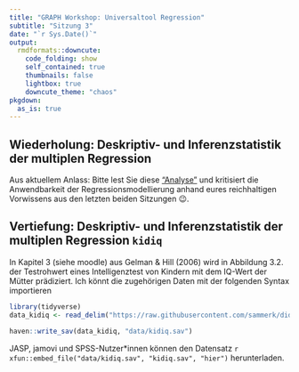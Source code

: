 ```yaml
---
title: "GRAPH Workshop: Universaltool Regression"
subtitle: "Sitzung 3"
date: "`r Sys.Date()`"
output:
  rmdformats::downcute:
    code_folding: show
    self_contained: true
    thumbnails: false
    lightbox: true
    downcute_theme: "chaos"
pkgdown:
  as_is: true
---
```


## Wiederholung: Deskriptiv- und Inferenzstatistik der multiplen Regression
Aus aktuellem Anlass: Bitte lest Sie diese ["Analyse"](https://www.google.com/url?sa=t&rct=j&q=&esrc=s&source=web&cd=&ved=2ahUKEwil9-Hk9sX0AhU2gv0HHYAqCk8QFnoECAcQAQ&url=https%3A%2F%2Fwww.utebergner.de%2Fcms%2Fwp-content%2Fuploads%2F2021%2F11%2F%25C3%259Cbersterblichkeit-KW-36-bis-40-in-2021-003.docx&usg=AOvVaw0_93ZB0fmqD6gfd7ISmGfj) und kritisiert die Anwendbarkeit der Regressionsmodellierung anhand eures reichhaltigen Vorwissens aus den letzten beiden Sitzungen 😉.

## Vertiefung: Deskriptiv- und Inferenzstatistik der multiplen Regression `kidiq`
In Kapitel 3 (siehe moodle) aus Gelman & Hill (2006) wird in Abbildung 3.2. der Testrohwert eines Intelligenztest von Kindern mit dem IQ-Wert der Mütter prädiziert. Ich könnt die zugehörigen Daten mit der folgenden Syntax importieren
```r
library(tidyverse)
data_kidiq <- read_delim("https://raw.githubusercontent.com/sammerk/did_data/master/kidiq.csv")
```

```r
haven::write_sav(data_kidiq, "data/kidiq.sav")
```

JASP, jamovi und SPSS-Nutzer\*innen können den Datensatz `r xfun::embed_file("data/kidiq.sav", "kidiq.sav", "hier")` herunterladen.
